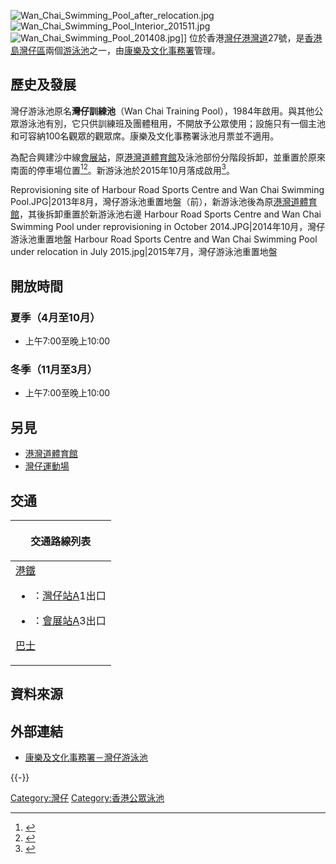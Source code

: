 [[File:Wan_Chai_Swimming_Pool_after_relocation.jpg|thumb]]
[[File:Wan_Chai_Swimming_Pool_Interior_201511.jpg|thumb]]
[[File:Wan_Chai_Swimming_Pool_201408.jpg|thumb]]]]
{{engname|灣仔游泳池|Wan Chai Swimming Pool}}位於香港[[灣仔|灣仔]][[港灣道|港灣道]]27號，是[[香港島|香港島]][[灣仔區|灣仔區]]兩個[[游泳池|游泳池]]之一，由[[康樂及文化事務署|康樂及文化事務署]]管理。

== 歷史及發展 ==
灣仔游泳池原名'''灣仔訓練池'''（Wan Chai Training Pool），1984年啟用。與其他公眾游泳池有別，它只供訓練班及團體租用，不開放予公眾使用；設施只有一個主池和可容納100名觀眾的觀眾席。康樂及文化事務署泳池月票並不適用。

為配合興建沙中線[[會展站|會展站]]，原[[港灣道體育館|港灣道體育館]]及泳池部份分階段拆卸，並重置於原來南面的停車場位置<ref>{{Cite web |url=http://www.mtr-shatincentrallink.hk/pdf/public-consultation/consultation-meeting/district-council/wan-chai/032013_c.pdf |title=存档副本 |accessdate=2014-08-08 |archive-date=2013-05-13 |archive-url=https://web.archive.org/web/20130513002448/http://www.mtr-shatincentrallink.hk/pdf/public-consultation/consultation-meeting/district-council/wan-chai/032013_c.pdf |dead-url=no }}</ref><ref>{{Cite web |url=http://orientaldaily.on.cc/cnt/news/20130306/00176_091.html |title=存档副本 |accessdate=2014-11-01 |archive-date=2014-11-10 |archive-url=https://web.archive.org/web/20141110120945/http://orientaldaily.on.cc/cnt/news/20130306/00176_091.html |dead-url=no }}</ref>。新游泳池於2015年10月落成啟用<ref>{{cite news|url=http://paper.wenweipo.com/2017/04/14/HK1704140026.htm|title=港灣道新體育館將完工 舊館拆卸建會展站|publisher=[[文匯報_(香港)|文匯報 (香港)]]|date=2017年4月14日|access-date=2017年11月21日|archive-url=https://web.archive.org/web/20171201050058/http://paper.wenweipo.com/2017/04/14/HK1704140026.htm|archive-date=2017年12月1日|dead-url=yes}}{{zh-hant}}</ref>。

<gallery mode=packed heights=150px style="text-align:left">
Reprovisioning site of Harbour Road Sports Centre and Wan Chai Swimming Pool.JPG|2013年8月，灣仔游泳池重置地盤（前），新游泳池後為原[[港灣道體育館|港灣道體育館]]，其後拆卸重置於新游泳池右邊
Harbour Road Sports Centre and Wan Chai Swimming Pool under reprovisioning in October 2014.JPG|2014年10月，灣仔游泳池重置地盤
Harbour Road Sports Centre and Wan Chai Swimming Pool under relocation in July 2015.jpg|2015年7月，灣仔游泳池重置地盤
</gallery>

==開放時間==
===夏季（4月至10月）===
* 上午7:00至晚上10:00

===冬季（11月至3月）===
* 上午7:00至晚上10:00

==另見==
* [[港灣道體育館|港灣道體育館]]
* [[灣仔運動場|灣仔運動場]]

==交通==
{| class="mw-collapsible mw-collapsed wikitable" style="margin: 0 auto; width: auto;" 
! 交通路線列表
|-
|
;[[港鐵|港鐵]]
*{{港鐵路線標誌|ISL}}：[[灣仔站|灣仔站]]A1出口
*{{港鐵路線標誌|EAL}}：[[會展站|會展站]]A3出口
;[[香港巴士|巴士]]
{{港島巴士簡單列表|1M|2A|2X|8|8P|18|18P|25A|40|40M|70|70P|260|720|722|780|788|N8|N8P}}{{過海隧道巴士簡單列表|88R|104|905|930|936|936A|960|961|978|978A|978B|N307}}
|}

== 資料來源 ==
{{reflist|2}}

== 外部連結 ==
{{commonscat|Wan Chai Swimming Pool}}
*[https://www.lcsd.gov.hk/clpss/tc/webApp/Swimming.do?swpId=3 康樂及文化事務署－灣仔游泳池] {{Wayback|url=https://www.lcsd.gov.hk/clpss/tc/webApp/Swimming.do?swpId=3 |date=20181005072217 }}

{{-}}
{{香港公眾泳池}}

[[Category:灣仔|Category:灣仔]]
[[Category:香港公眾泳池|Category:香港公眾泳池]]
